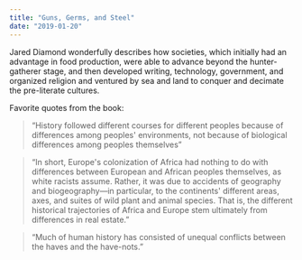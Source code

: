```yaml
---
title: "Guns, Germs, and Steel"
date: "2019-01-20"
---
```


Jared Diamond wonderfully describes how societies, which initially had an advantage in food production, were able to advance beyond the hunter-gatherer stage, and then developed writing, technology, government, and organized religion and ventured by sea and land to conquer and decimate the pre-literate cultures.

Favorite quotes from the book:

> “History followed different courses for different peoples because of differences among peoples' environments, not because of biological differences among peoples themselves”

> “In short, Europe's colonization of Africa had nothing to do with differences between European and African peoples themselves, as white racists assume. Rather, it was due to accidents of geography and biogeography—in particular, to the continents' different areas, axes, and suites of wild plant and animal species. That is, the different historical trajectories of Africa and Europe stem ultimately from differences in real estate.”

> “Much of human history has consisted of unequal conflicts between the haves and the have-nots.”
